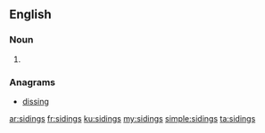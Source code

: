 ==English==

===Noun===
{{head|en}}

# {{plural of|siding}}

===Anagrams===
* [[dissing#English|dissing]]

[[ar:sidings]]
[[fr:sidings]]
[[ku:sidings]]
[[my:sidings]]
[[simple:sidings]]
[[ta:sidings]]